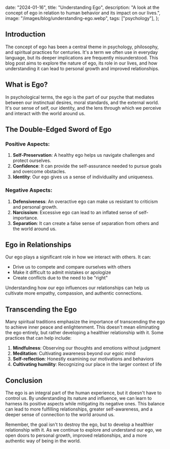 
  date: "2024-01-16",
  title: "Understanding Ego",
  description:
    "A look at the concept of ego in relation to human behavior and its impact on our lives.",
  image:
    "/images/blog/understanding-ego.webp",
  tags: ["psychology"],
};


## Introduction

The concept of ego has been a central theme in psychology, philosophy, and spiritual practices for centuries. 
It's a term we often use in everyday language, but its deeper implications are frequently misunderstood. This 
blog post aims to explore the nature of ego, its role in our lives, and how understanding it can lead to personal 
growth and improved relationships.

## What is Ego?

In psychological terms, the ego is the part of our psyche that mediates between our instinctual desires, 
moral standards, and the external world. It's our sense of self, our identity, and the lens through which 
we perceive and interact with the world around us.

## The Double-Edged Sword of Ego

### Positive Aspects:
1. **Self-Preservation**: A healthy ego helps us navigate challenges and protect ourselves.
2. **Confidence**: It can provide the self-assurance needed to pursue goals and overcome obstacles.
3. **Identity**: Our ego gives us a sense of individuality and uniqueness.

### Negative Aspects:
1. **Defensiveness**: An overactive ego can make us resistant to criticism and personal growth.
2. **Narcissism**: Excessive ego can lead to an inflated sense of self-importance.
3. **Separation**: It can create a false sense of separation from others and the world around us.

## Ego in Relationships

Our ego plays a significant role in how we interact with others. It can:
- Drive us to compete and compare ourselves with others
- Make it difficult to admit mistakes or apologize
- Create conflicts due to the need to be "right"

Understanding how our ego influences our relationships can help us cultivate more empathy, compassion, and authentic connections.

## Transcending the Ego

Many spiritual traditions emphasize the importance of transcending the ego to achieve inner peace and enlightenment. This doesn't mean eliminating the ego entirely, but rather developing a healthier relationship with it. Some practices that can help include:

1. **Mindfulness**: Observing our thoughts and emotions without judgment
2. **Meditation**: Cultivating awareness beyond our egoic mind
3. **Self-reflection**: Honestly examining our motivations and behaviors
4. **Cultivating humility**: Recognizing our place in the larger context of life

## Conclusion

The ego is an integral part of the human experience, but it doesn't have to control us. By understanding its nature and influence, we can learn to harness its positive aspects while mitigating its negative ones. This balance can lead to more fulfilling relationships, greater self-awareness, and a deeper sense of connection to the world around us.

Remember, the goal isn't to destroy the ego, but to develop a healthier relationship with it. As we continue to explore and understand our ego, we open doors to personal growth, improved relationships, and a more authentic way of being in the world.
